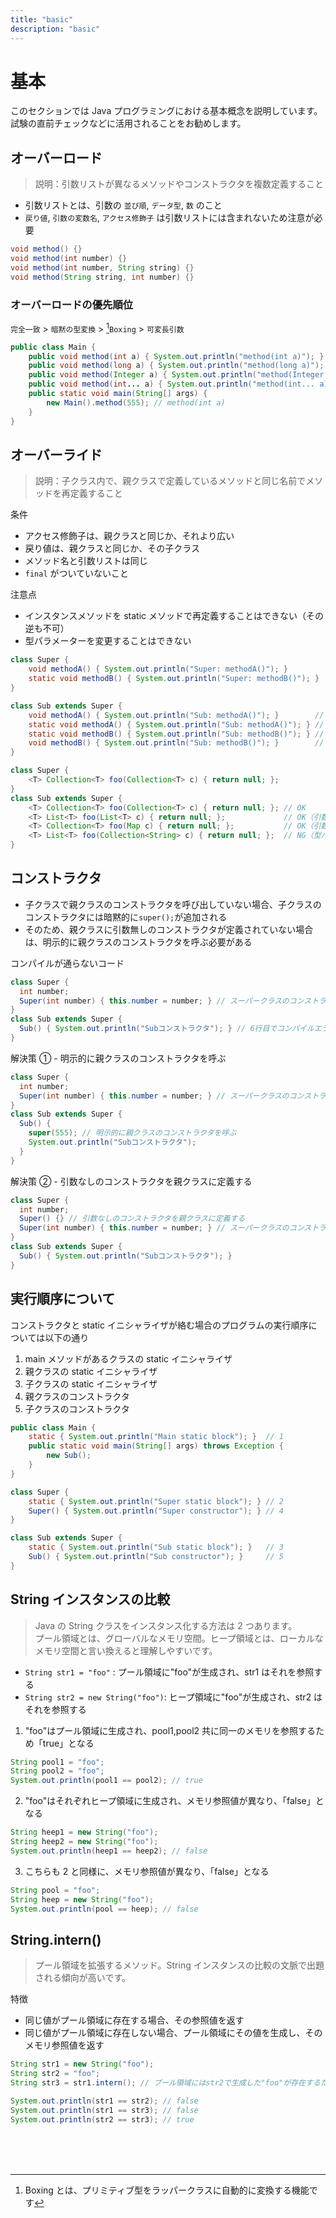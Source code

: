 ```yaml
---
title: "basic"
description: "basic"
---
```


# 基本

このセクションでは Java プログラミングにおける基本概念を説明しています。<br />
試験の直前チェックなどに活用されることをお勧めします。

## オーバーロード

> 説明：引数リストが異なるメソッドやコンストラクタを複数定義すること

- 引数リストとは、引数の `並び順`, `データ型`, `数` のこと
- `戻り値`, `引数の変数名`, `アクセス修飾子` は引数リストには含まれないため注意が必要

```java
void method() {}
void method(int number) {}
void method(int number, String string) {}
void method(String string, int number) {}
```

### オーバーロードの優先順位

`完全一致` > `暗黙の型変換` > [^1]`Boxing` > `可変長引数`<br />

```java
public class Main {
    public void method(int a) { System.out.println("method(int a)"); }         // 1（完全一致）
    public void method(long a) { System.out.println("method(long a)"); }       // 2（暗黙の型変換）
    public void method(Integer a) { System.out.println("method(Integer a)"); } // 3（Boxing）
    public void method(int... a) { System.out.println("method(int... a)"); }   // 4（可変長引数）
    public static void main(String[] args) {
        new Main().method(555); // method(int a)
    }
}
```

## オーバーライド

> 説明：子クラス内で、親クラスで定義しているメソッドと同じ名前でメソッドを再定義すること

条件

- アクセス修飾子は、親クラスと同じか、それより広い
- 戻り値は、親クラスと同じか、その子クラス
- メソッド名と引数リストは同じ
- `final` がついていないこと

注意点

- インスタンスメソッドを static メソッドで再定義することはできない（その逆も不可）
- 型パラメーターを変更することはできない

```java showLineNumbers copy {8,10}
class Super {
    void methodA() { System.out.println("Super: methodA()"); }
    static void methodB() { System.out.println("Super: methodB()"); }
}

class Sub extends Super {
    void methodA() { System.out.println("Sub: methodA()"); }        // OK
    static void methodA() { System.out.println("Sub: methodA()"); } // NG（インスタンスメソッドをstaticメソッドで再定義できない）
    static void methodB() { System.out.println("Sub: methodB()"); } // OK
    void methodB() { System.out.println("Sub: methodB()"); }        // NG（staticメソッドをインスタンスメソッドで再定義できない）
}
```

```java showLineNumbers copy {8}
class Super {
    <T> Collection<T> foo(Collection<T> c) { return null; };
}
class Sub extends Super {
    <T> Collection<T> foo(Collection<T> c) { return null; }; // OK
    <T> List<T> foo(List<T> c) { return null; };             // OK（引数の型が異なるため問題ない）
    <T> Collection<T> foo(Map c) { return null; };           // OK（引数の型が異なるため問題ない）
    <T> List<T> foo(Collection<String> c) { return null; };  // NG（型パラメーターは変更できない）
}
```

## コンストラクタ

- 子クラスで親クラスのコンストラクタを呼び出していない場合、子クラスのコンストラクタには暗黙的に`super();`が追加される
- そのため、親クラスに引数無しのコンストラクタが定義されていない場合は、明示的に親クラスのコンストラクタを呼ぶ必要がある

コンパイルが通らないコード

```java showLineNumbers copy
class Super {
  int number;
  Super(int number) { this.number = number; } // スーパークラスのコンストラクタ定義
}
class Sub extends Super {
  Sub() { System.out.println("Subコンストラクタ"); } // 6行目でコンパイルエラー発生
}
```

解決策 ① - 明示的に親クラスのコンストラクタを呼ぶ

```java showLineNumbers copy {7}
class Super {
  int number;
  Super(int number) { this.number = number; } // スーパークラスのコンストラクタ定義
}
class Sub extends Super {
  Sub() {
    super(555); // 明示的に親クラスのコンストラクタを呼ぶ
    System.out.println("Subコンストラクタ");
  }
}
```

解決策 ② - 引数なしのコンストラクタを親クラスに定義する

```java showLineNumbers copy {3}
class Super {
  int number;
  Super() {} // 引数なしのコンストラクタを親クラスに定義する
  Super(int number) { this.number = number; } // スーパークラスのコンストラクタ定義
}
class Sub extends Super {
  Sub() { System.out.println("Subコンストラクタ"); }
}
```

## 実行順序について

コンストラクタと static イニシャライザが絡む場合のプログラムの実行順序については以下の通り

1. main メソッドがあるクラスの static イニシャライザ
2. 親クラスの static イニシャライザ
3. 子クラスの static イニシャライザ
4. 親クラスのコンストラクタ
5. 子クラスのコンストラクタ

```java showLineNumbers copy {2,9-10,14-15}
public class Main {
    static { System.out.println("Main static block"); }  // 1
    public static void main(String[] args) throws Exception {
        new Sub();
    }
}

class Super {
    static { System.out.println("Super static block"); } // 2
    Super() { System.out.println("Super constructor"); } // 4
}

class Sub extends Super {
    static { System.out.println("Sub static block"); }   // 3
    Sub() { System.out.println("Sub constructor"); }     // 5
}
```

## String インスタンスの比較

> Java の String クラスをインスタンス化する方法は 2 つあります。<br />
> プール領域とは、グローバルなメモリ空間。ヒープ領域とは、ローカルなメモリ空間と言い換えると理解しやすいです。

- `String str1 = "foo"` : プール領域に"foo"が生成され、str1 はそれを参照する
- `String str2 = new String("foo")`: ヒープ領域に"foo"が生成され、str2 はそれを参照する

1. "foo"はプール領域に生成され、pool1,pool2 共に同一のメモリを参照するため「true」となる

```java showLineNumbers copy
String pool1 = "foo";
String pool2 = "foo";
System.out.println(pool1 == pool2); // true
```

2. "foo"はそれぞれヒープ領域に生成され、メモリ参照値が異なり、「false」となる

```java showLineNumbers copy
String heep1 = new String("foo");
String heep2 = new String("foo");
System.out.println(heep1 == heep2); // false
```

3. こちらも 2 と同様に、メモリ参照値が異なり、「false」となる

```java showLineNumbers copy
String pool = "foo";
String heep = new String("foo");
System.out.println(pool == heep); // false
```

## String.intern()

> プール領域を拡張するメソッド。String インスタンスの比較の文脈で出題される傾向が高いです。

特徴

- 同じ値がプール領域に存在する場合、その参照値を返す
- 同じ値がプール領域に存在しない場合、プール領域にその値を生成し、そのメモリ参照値を返す

```java showLineNumbers copy {3}
String str1 = new String("foo");
String str2 = "foo";
String str3 = str1.intern(); // プール領域にはstr2で生成した"foo"が存在するため、str2が参照してる"foo"のメモリ参照値が返る

System.out.println(str1 == str2); // false
System.out.println(str1 == str3); // false
System.out.println(str2 == str3); // true
```

<br />
<br />
<br />

[^1]: Boxing とは、プリミティブ型をラッパークラスに自動的に変換する機能です
